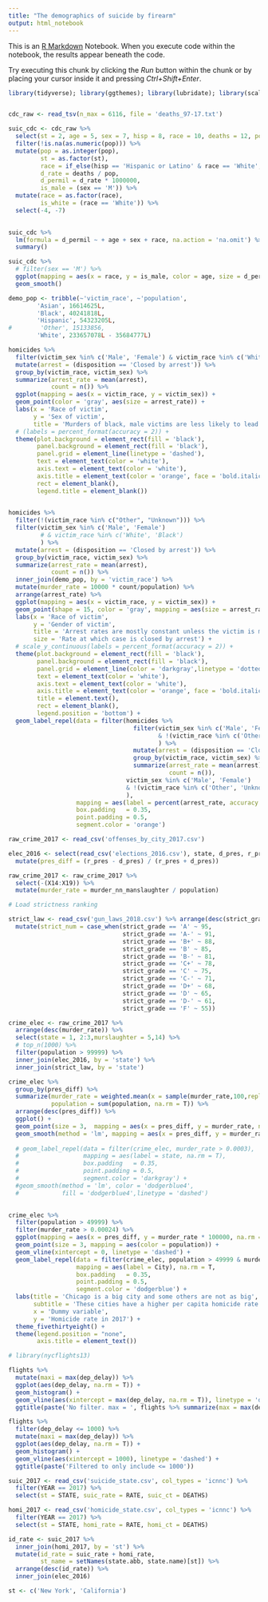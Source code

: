 ```yaml
---
title: "The demographics of suicide by firearm"
output: html_notebook
---
```


This is an [R Markdown](http://rmarkdown.rstudio.com) Notebook. When you execute code within the notebook, the results appear beneath the code. 

Try executing this chunk by clicking the *Run* button within the chunk or by placing your cursor inside it and pressing *Ctrl+Shift+Enter*. 

```r
library(tidyverse); library(ggthemes); library(lubridate); library(scales); library(ggrepel)
```


```r

```



```r
cdc_raw <- read_tsv(n_max = 6116, file = 'deaths_97-17.txt')
```


```r
suic_cdc <- cdc_raw %>%
  select(st = 2, age = 5, sex = 7, hisp = 8, race = 10, deaths = 12, pop = 13) %>%
  filter(!is.na(as.numeric(pop))) %>%
  mutate(pop = as.integer(pop),
         st = as.factor(st),
         race = if_else(hisp == 'Hispanic or Latino' & race == 'White', 'Hispanic', race),
         d_rate = deaths / pop,
         d_permil = d_rate * 1000000,
         is_male = (sex == 'M')) %>%
  mutate(race = as.factor(race),
         is_white = (race == 'White')) %>%
  select(-4, -7)
  
```

```r


suic_cdc %>%
  lm(formula = d_permil ~ + age + sex + race, na.action = 'na.omit') %>%
  summary()
```

```r
suic_cdc %>%
  # filter(sex == 'M') %>%
  ggplot(mapping = aes(x = race, y = is_male, color = age, size = d_permil)) +
  geom_smooth() 
```




```r


demo_pop <- tribble(~'victim_race', ~'population',
        'Asian', 16614625L,
        'Black', 40241818L,
        'Hispanic', 54323205L,
#        'Other', 15133856,
        'White', 233657078L - 35684777L)

homicides %>%
  filter(victim_sex %in% c('Male', 'Female') & victim_race %in% c('White', 'Black')) %>%
  mutate(arrest = (disposition == 'Closed by arrest')) %>%
  group_by(victim_race, victim_sex) %>%
  summarize(arrest_rate = mean(arrest),
            count = n()) %>%
  ggplot(mapping = aes(x = victim_race, y = victim_sex)) +
  geom_point(color = 'gray', aes(size = arrest_rate)) +
  labs(x = 'Race of victim',
       y = 'Sex of victim',
       title = 'Murders of black, male victims are less likely to lead to an arrest') +
  # (labels = percent_format(accuracy = 2)) +
  theme(plot.background = element_rect(fill = 'black'),
        panel.background = element_rect(fill = 'black'),
        panel.grid = element_line(linetype = 'dashed'),
        text = element_text(color = 'white'),
        axis.text = element_text(color = 'white'),
        axis.title = element_text(color = 'orange', face = 'bold.italic'),
        rect = element_blank(),
        legend.title = element_blank())
  
```

```r

homicides %>%
  filter(!(victim_race %in% c("Other", "Unknown"))) %>%
  filter(victim_sex %in% c('Male', 'Female') 
         # & victim_race %in% c('White', 'Black')
         ) %>%
  mutate(arrest = (disposition == 'Closed by arrest')) %>%
  group_by(victim_race, victim_sex) %>%
  summarize(arrest_rate = mean(arrest),
            count = n()) %>%
  inner_join(demo_pop, by = 'victim_race') %>%
  mutate(murder_rate = 10000 * count/population) %>%
  arrange(arrest_rate) %>%
  ggplot(mapping = aes(x = victim_race, y = victim_sex)) +
  geom_point(shape = 15, color = 'gray', mapping = aes(size = arrest_rate)) +
  labs(x = 'Race of victim',
       y = 'Gender of victim',
       title = 'Arrest rates are mostly constant unless the victim is male and black/Hispanic',
       size = 'Rate at which case is closed by arrest') +
  # scale_y_continuous(labels = percent_format(accuracy = 2)) +
  theme(plot.background = element_rect(fill = 'black'),
        panel.background = element_rect(fill = 'black'),
        panel.grid = element_line(color = 'darkgray',linetype = 'dotted'),
        text = element_text(color = 'white'),
        axis.text = element_text(color = 'white'),
        axis.title = element_text(color = 'orange', face = 'bold.italic'),
        title = element.text(),
        rect = element_blank(),
        legend.position = 'bottom') +
  geom_label_repel(data = filter(homicides %>%
                                   filter(victim_sex %in% c('Male', 'Female') 
                                          & !(victim_race %in% c('Other', 'Unknown'))
                                          ) %>%
                                   mutate(arrest = (disposition == 'Closed by arrest')) %>%
                                   group_by(victim_race, victim_sex) %>%
                                   summarize(arrest_rate = mean(arrest),
                                             count = n()),
                                 victim_sex %in% c('Male', 'Female') 
                                 & !(victim_race %in% c('Other', 'Unknown'))
                                 ),
                   mapping = aes(label = percent(arrest_rate, accuracy = 1)), na.rm = T,
                   box.padding   = 0.35,
                   point.padding = 0.5,
                   segment.color = 'orange')
```





```r
raw_crime_2017 <- read_csv('offenses_by_city_2017.csv')
```

```r
elec_2016 <- select(read_csv('elections_2016.csv'), state, d_pres, r_pres) %>%
  mutate(pres_diff = (r_pres - d_pres) / (r_pres + d_pres))
```



```r
raw_crime_2017 <- raw_crime_2017 %>%
  select(-(X14:X19)) %>%
  mutate(murder_rate = murder_nn_manslaughter / population)

```



```r
# Load strictness ranking

strict_law <- read_csv('gun_laws_2018.csv') %>% arrange(desc(strict_grade)) %>%
  mutate(strict_num = case_when(strict_grade == 'A' ~ 95,
                                strict_grade == 'A-' ~ 91,
                                strict_grade == 'B+' ~ 88,
                                strict_grade == 'B' ~ 85,
                                strict_grade == 'B-' ~ 81,
                                strict_grade == 'C+' ~ 78,
                                strict_grade == 'C' ~ 75,
                                strict_grade == 'C-' ~ 71,
                                strict_grade == 'D+' ~ 68,
                                strict_grade == 'D' ~ 65,
                                strict_grade == 'D-' ~ 61,
                                strict_grade == 'F' ~ 55))
```


```r
crime_elec <- raw_crime_2017 %>%
  arrange(desc(murder_rate)) %>%
  select(state = 1, 2:3,murslaughter = 5,14) %>% 
  # top_n(1000) %>%
  filter(population > 99999) %>%
  inner_join(elec_2016, by = 'state') %>%
  inner_join(strict_law, by = 'state')
```



```r
crime_elec %>%
  group_by(pres_diff) %>%
  summarize(murder_rate = weighted.mean(x = sample(murder_rate,100,replace = T), w = sample(population,100,replace = T)),
            population = sum(population, na.rm = T)) %>%
  arrange(desc(pres_diff)) %>%
  ggplot() +
  geom_point(size = 3,  mapping = aes(x = pres_diff, y = murder_rate, na.rm = T), color = 'black') +
  geom_smooth(method = 'lm', mapping = aes(x = pres_diff, y = murder_rate, na.rm = T))
  
  # geom_label_repel(data = filter(crime_elec, murder_rate > 0.0003),
  #                  mapping = aes(label = state, na.rm = T),
  #                  box.padding   = 0.35,
  #                  point.padding = 0.5,
  #                  segment.color = 'darkgray') +
  #geom_smooth(method = 'lm', color = 'dodgerblue4',
  #            fill = 'dodgerblue4',linetype = 'dashed')
  
```





```r
crime_elec %>%
  filter(population > 49999) %>%
  filter(murder_rate > 0.00024) %>%
  ggplot(mapping = aes(x = pres_diff, y = murder_rate * 100000, na.rm = T)) +
  geom_point(size = 3, mapping = aes(color = population)) +
  geom_vline(xintercept = 0, linetype = 'dashed') +
  geom_label_repel(data = filter(crime_elec, population > 49999 & murder_rate > 0.00024),
                   mapping = aes(label = City), na.rm = T,
                   box.padding   = 0.35,
                   point.padding = 0.5,
                   segment.color = 'dodgerblue') +
  labs(title = 'Chicago is a big city and some others are not as big',
       subtitle = 'These cities have a higher per capita homicide rate than Chicago',
       x = 'Dummy variable',
       y = 'Homicide rate in 2017') +
  theme_fivethirtyeight() +
  theme(legend.position = "none",
        axis.title = element_text())
```

```r
# library(nycflights13)

flights %>%
  mutate(maxi = max(dep_delay)) %>%
  ggplot(aes(dep_delay, na.rm = T)) +
  geom_histogram() +
  geom_vline(aes(xintercept = max(dep_delay, na.rm = T)), linetype = 'dashed') +
  ggtitle(paste('No filter. max = ', flights %>% summarize(max = max(dep_delay, na.rm = T))      ))
```


```r
flights %>%
  filter(dep_delay <= 1000) %>%
  mutate(maxi = max(dep_delay)) %>%
  ggplot(aes(dep_delay, na.rm = T)) +
  geom_histogram() +
  geom_vline(aes(xintercept = 1000), linetype = 'dashed') +
  ggtitle(paste('Filtered to only include <= 1000'))
```


```r
suic_2017 <- read_csv('suicide_state.csv', col_types = 'icnnc') %>%
  filter(YEAR == 2017) %>%
  select(st = STATE, suic_rate = RATE, suic_ct = DEATHS)

homi_2017 <- read_csv('homicide_state.csv', col_types = 'icnnc') %>%
  filter(YEAR == 2017) %>%
  select(st = STATE, homi_rate = RATE, homi_ct = DEATHS)
```


```r
id_rate <- suic_2017 %>%
  inner_join(homi_2017, by = 'st') %>%
  mutate(id_rate = suic_rate + homi_rate,
         st_name = setNames(state.abb, state.name)[st]) %>%
  arrange(desc(id_rate)) %>%
  inner_join(elec_2016)
```



```r
st <- c('New York', 'California')


```

